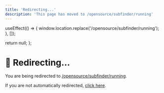 ```yaml
---
title: 'Redirecting...'
description: 'This page has moved to /opensource/subfinder/running'
---
```



  useEffect(() => {
    window.location.replace('/opensource/subfinder/running');
  }, []);
  
  return null;
};

<RedirectComponent />

# 🔄 Redirecting...

You are being redirected to [/opensource/subfinder/running](/opensource/subfinder/running).

If you are not automatically redirected, [click here](/opensource/subfinder/running).

<script dangerouslySetInnerHTML={{
  __html: `
    setTimeout(function() {
      if (typeof window !== 'undefined') {
        window.location.href = '/opensource/subfinder/running';
      }
    }, 100);
  `
}} />